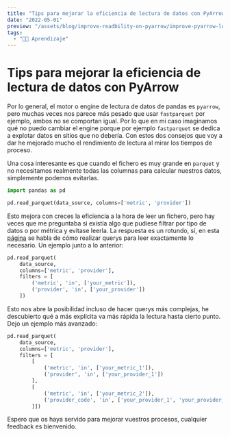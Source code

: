 ```yaml
---
title: "Tips para mejorar la eficiencia de lectura de datos con PyArrow"
date: "2022-05-01"
preview: "/assets/blog/improve-readbility-on-pyarrow/improve-pyarrow-logo.webp"
tags:
  - "👨‍💻 Aprendizaje"
---
```


# Tips para mejorar la eficiencia de lectura de datos con PyArrow

Por lo general, el motor o engine de lectura de datos de pandas es `pyarrow`,
pero muchas veces nos parece más pesado que usar `fastparquet` por ejemplo,
ambos no se comportan igual. Por lo que en mi caso imaginamos qué no puedo
cambiar el engine porque por ejemplo `fastparquet` se dedica a explotar datos en
sitios que no debería. Con estos dos consejos que voy a dar he mejorado mucho el
rendimiento de lectura al mirar los tiempos de proceso.

Una cosa interesante es que cuando el fichero es muy grande en `parquet` y no
necesitamos realmente todas las columnas para calcular nuestros datos,
simplemente podemos evitarlas.

```python
import pandas as pd

pd.read_parquet(data_source, columns=['metric', 'provider'])
```

Esto mejora con creces la eficiencia a la hora de leer un fichero, pero hay
veces que me preguntaba si existía algo que pudiese filtrar por tipo de datos o
por métrica y evitase leerla. La respuesta es un rotundo, sí, en esta
[página](https://enpiar.com/arrow-site/docs/python/generated/pyarrow.parquet.read_table.html)
se habla de cómo realizar querys para leer exactamente lo necesario. Un ejemplo
junto a lo anterior:

```python
pd.read_parquet(
    data_source,
    columns=['metric', 'provider'],
    filters = [
        ('metric', 'in', ['your_metric']),
        ('provider', 'in', ['your_provider'])
    ])
```

Esto nos abre la posibilidad incluso de hacer querys más complejas, he
descubierto qué a más explícita va más rápida la lectura hasta cierto punto.
Dejo un ejemplo más avanzado:

```python
pd.read_parquet(
    data_source,
    columns=['metric', 'provider'],
    filters = [
        [
            ('metric', 'in', ['your_metric_1']),
            ('provider', 'in', ['your_provider_1'])
        ],
        [
            ('metric', 'in', ['your_metric_2']),
            ('provider_code', 'in', ['your_provider_1', 'your_provider_2', 'your_provider_3'])
        ]])
```

Espero que os haya servido para mejorar vuestros procesos, cualquier feedback es
bienvenido.
